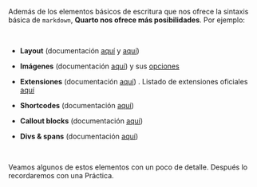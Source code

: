 Además de los elementos básicos de escritura que nos ofrece la sintaxis básica de `markdown`, **Quarto nos ofrece más posibilidades**. Por ejemplo:

<br>



- **Layout** (documentación [aquí](https://quarto.org/docs/authoring/article-layout.html) y [aquí](https://quarto.org/docs/output-formats/page-layout.html#grid-customization))

- **Imágenes** (documentación [aquí](https://quarto.org/docs/authoring/figures.html)) y sus [opciones](https://quarto.org/docs/computations/execution-options.html#figure-options)

- **Extensiones** (documentación [aquí](https://quarto.org/docs/extensions/starter-templates.html)) . Listado de extensiones oficiales [aquí](https://quarto.org/docs/extensions/listing-filters.html)

- **Shortcodes** (documentación [aquí](https://quarto.org/docs/extensions/shortcodes.html))

- **Callout blocks**  (documentación [aquí](https://quarto.org/docs/authoring/markdown-basics.html#callout-blocks))  

- **Divs & spans**  (documentación [aquí](https://quarto.org/docs/authoring/markdown-basics.html#divs-and-spans))  


<br>

Veamos algunos de estos elementos con un poco de detalle. Después lo recordaremos con una Práctica.


